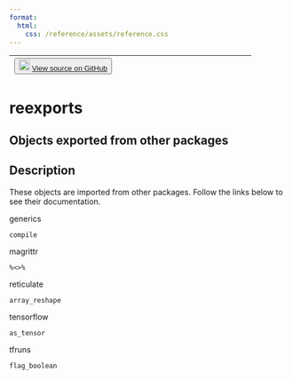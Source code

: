 ```yaml
---
format:
  html:
    css: /reference/assets/reference.css
---
```


| <button class="button"> ![](/reference/assets/GitHub-Mark-32px.png){width="20"} [View source on GitHub](https://github.com/rstudio/keras//blob/main/R/reexports.R#L) </button> |
|:------------------------------:|:--------------------------------------:|

# reexports

## Objects exported from other packages

## Description

These objects are imported from other packages. Follow the links below to see their documentation. 

  

generics

`compile`

  

magrittr

`%<>%`

  

reticulate

`array_reshape`

  

tensorflow

`as_tensor`

  

tfruns

`flag_boolean`










